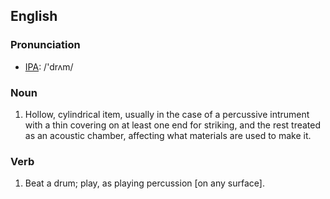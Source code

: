 ==English==
===Pronunciation===
*[[IPA]]: /'drʌm/
===Noun===
# Hollow, cylindrical item, usually in the case of a percussive intrument with a thin covering on at least one end for striking, and the rest treated as an acoustic chamber, affecting what materials are used to make it.
===Verb===
# Beat a drum; play, as playing percussion [on any surface].